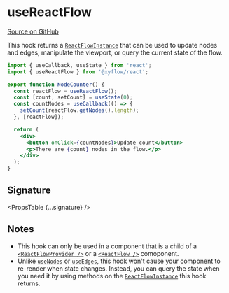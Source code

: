 
# useReactFlow

[Source on GitHub](https://github.com/wbkd/react-flow/blob/f919cb152dd5a92ec3b4d7e4568ffe099bc2af39/packages/react/src/hooks/useReactFlow.ts#L21)

This hook returns a [`ReactFlowInstance`](../types/ReactFlowInstance) that can
be used to update nodes and edges, manipulate the viewport, or query the current
state of the flow.

```jsx
import { useCallback, useState } from 'react';
import { useReactFlow } from '@xyflow/react';

export function NodeCounter() {
  const reactFlow = useReactFlow();
  const [count, setCount] = useState(0);
  const countNodes = useCallback(() => {
    setCount(reactFlow.getNodes().length);
  }, [reactFlow]);

  return (
    <div>
      <button onClick={countNodes}>Update count</button>
      <p>There are {count} nodes in the flow.</p>
    </div>
  );
}
```

## Signature

<PropsTable {...signature} />

## Notes

- This hook can only be used in a component that is a child of a
  [`<ReactFlowProvider />`](../ReactFlowProvider) or a
  [`<ReactFlow />`](../ReactFlow) comoponent.
- Unlike [`useNodes`](./useNodes) or [`useEdges`](./useEdges), this hook won't
  cause your component to re-render when state changes. Instead, you can query
  the state when you need it by using methods on the [`ReactFlowInstance`](../types/ReactFlowInstance)
  this hook returns.
